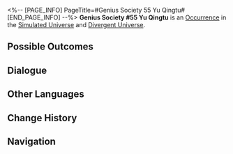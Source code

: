 <%-- [PAGE_INFO]
PageTitle=#Genius Society 55 Yu Qingtu#
[END_PAGE_INFO] --%>
{{Stub}}
{{Simulated Universe Event Infobox
|id            = 12401
|title         = Genius Society #55 Yu Qingtu
|image         = Occurrence Yu Qingtu.png
|domains_su    = Unknown
|domains_ext   = 
|domains_swarm = Unknown
|domains_gng   = Unknown
|domains_du    = Unknown
|requirements  = 
|prev          = 
|next          = 
|characters    = 
|factions      = 
|order         = 
|order_du      = 
}}
'''Genius Society #55 Yu Qingtu''' is an [[Divergent Universe/Occurrence|Occurrence]] in the [[Simulated Universe]] and [[Divergent Universe]].

==Possible Outcomes==
{{Possible Outcomes
|choice_1 = A glass of wine should learn to swirl itself.
|result_1 = Set this glass of wine down and wait quietly...
|path_1   = Nihility
|modes_1  = swarm

|choice_2 = You decide to add more weird stuff to it...
|result_2 = One glass doesn't even hold that much stuff...
|path_2   = Elation
|modes_2  = swarm

|choice_3 = Extrapolate a better "method."
|result_3 = Bottoms up...
|path_3   = Erudition
|modes_3  = gng

|choice_4 = Add sugar.
|result_4 = Sweet as love itself.

|choice_5 = Add toothpaste.
|result_5 = Are You Sure About That?

|choice_6 = Stir vigorously!
|result_6 = Sweeping force!

|choice_7 = Stir gently...
|result_7 = Intimate blessings...

|choice_8 = Deal with the mutant.
|result_8 = Stop this now! After achieving victory, obtain one random 3-star Blessing.

|choice_9 = Give in to the sleepiness...
|result_9 = Lose 50% of the Cosmic Fragments you currently own.

|choice_10 = You're badly injured.
|result_10 = All characters lose HP equal to 80% of their current HP.
|modes_10  = du

|choice_11 = First, take care of the unfriendly eyes around you!
|result_11 = You decide to engage her &mdash; Enter 1 very difficult battle.

}}
<!--
==Gameplay Notes==
* 
-->
==Dialogue==
{{Dialogue Start}}
:{{tx}}
{{Dialogue End}}

==Other Languages==
{{Other Languages
|en   = Genius Society #55 Yu Qingtu
|zhs  = 天才俱乐部#55余清涂
|zht  = 天才俱樂部#55余清涂
|ja   = {{Rubi|天才|てんさい}}クラブ#55{{Rubi|余清塗|よせいと}}
|ko   = 지니어스 클럽 #55 여청도
|es   = Yu Qingtu, miembro n.º 55 del Círculo de Genios
|fr   = Yu Qingtu, membre n° 55 de la Société des génies
|ru   = Член Общества гениев №&nbsp;55 Юй Цинту
|th   = Yu Qingtu สมาชิกลำดับที่ 55 แห่งสมาคมอัจฉริยะ
|vi   = CLB Thiên Tài #55 Yu Qingtu
|de   = Yu Qingtu, Geniusgesellschaft Nr. 55
|id   = Genius Society #55 Yu Qingtu
|pt   = Sociedade de Gênios #55 Yu Qingtu
}}

==Change History==
{{Change History|null}}

==Navigation==
{{Occurrence Navbox}}